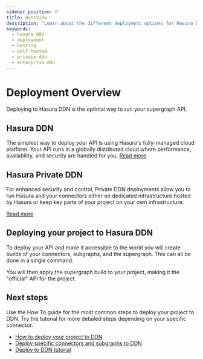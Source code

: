```yaml
---
sidebar_position: 0
title: Overview
description: "Learn about the different deployment options for Hasura DDN projects"
keywords:
  - hasura ddn
  - deployment
  - hosting
  - self-hosted
  - private ddn
  - enterprise ddn
---
```


# Deployment Overview

Deploying to Hasura DDN is the optimal way to run your supergraph API.

## Hasura DDN

The simplest way to deploy your API is using Hasura's fully-managed cloud platform. Your API runs in a globally
distributed cloud where performance, availability, and security are handled for you.
[Read more](/deployment/hasura-ddn/index.mdx)

## Hasura Private DDN

For enhanced security and control, Private DDN deployments allow you to run Hasura and your connectors either on
dedicated infrastructure hosted by Hasura or keep key parts of your project on your own infrastructure.

[Read more](/deployment/hasura-ddn/private-ddn/index.mdx)

## Deploying your project to Hasura DDN

To deploy your API and make it accessible to the world you will create builds of your connectors, subgraphs, and the
supergraph. This can all be done in a single command.

You will then apply the supergraph build to your project, making it the "official" API for the project.

## Next steps

Use the How To guide for the most common steps to deploy your project to DDN. Try the tutorial for more detailed steps
depending on your specific connector.

- [How to deploy your project to DDN](/deployment/hasura-ddn/deploy-to-ddn.mdx)
- [Deploy specific connectors and subgraphs to DDN](/deployment/hasura-ddn/incremental-builds.mdx)
- [Deploy to DDN tutorial](/deployment/hasura-ddn/tutorial/index.mdx)
